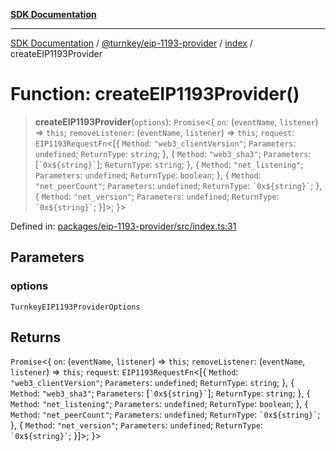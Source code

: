 [**SDK Documentation**](../../../../README.mdx)

***

[SDK Documentation](../../../../packages.mdx) / [@turnkey/eip-1193-provider](../../README.mdx) / [index](../README.mdx) / createEIP1193Provider

# Function: createEIP1193Provider()

> **createEIP1193Provider**(`options`): `Promise`\<\{ `on`: (`eventName`, `listener`) => `this`; `removeListener`: (`eventName`, `listener`) => `this`; `request`: `EIP1193RequestFn`\<\[\{ `Method`: `"web3_clientVersion"`; `Parameters`: `undefined`; `ReturnType`: `string`; \}, \{ `Method`: `"web3_sha3"`; `Parameters`: \[`` `0x${string}` ``\]; `ReturnType`: `string`; \}, \{ `Method`: `"net_listening"`; `Parameters`: `undefined`; `ReturnType`: `boolean`; \}, \{ `Method`: `"net_peerCount"`; `Parameters`: `undefined`; `ReturnType`: `` `0x${string}` ``; \}, \{ `Method`: `"net_version"`; `Parameters`: `undefined`; `ReturnType`: `` `0x${string}` ``; \}\]\>; \}\>

Defined in: [packages/eip-1193-provider/src/index.ts:31](https://github.com/tkhq/sdk/blob/3a88af7d1d927c6022706911d6af0f92f1440e00/packages/eip-1193-provider/src/index.ts#L31)

## Parameters

### options

`TurnkeyEIP1193ProviderOptions`

## Returns

`Promise`\<\{ `on`: (`eventName`, `listener`) => `this`; `removeListener`: (`eventName`, `listener`) => `this`; `request`: `EIP1193RequestFn`\<\[\{ `Method`: `"web3_clientVersion"`; `Parameters`: `undefined`; `ReturnType`: `string`; \}, \{ `Method`: `"web3_sha3"`; `Parameters`: \[`` `0x${string}` ``\]; `ReturnType`: `string`; \}, \{ `Method`: `"net_listening"`; `Parameters`: `undefined`; `ReturnType`: `boolean`; \}, \{ `Method`: `"net_peerCount"`; `Parameters`: `undefined`; `ReturnType`: `` `0x${string}` ``; \}, \{ `Method`: `"net_version"`; `Parameters`: `undefined`; `ReturnType`: `` `0x${string}` ``; \}\]\>; \}\>
